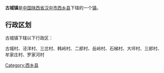 {{中国乡级行政区
|行政区全称 = 古城镇
|景观照片文件名 = 
|景观照片描述 = 
|汉语拼音 =
|其他语言 = 
|其他语言名称 = 
|位置图文件名 = 
|位置图描述 = 
|自定义图片=
|上级行政区 = [[陕西省|陕西省]][[汉中市|汉中市]][[西乡县|西乡县]]
|行政区类别 = [[行政建制镇|镇]]
|行政区划代码 = 
|行政区划 = 
|村委会 = 
|居委会 = 
|建置时间 = 
|领导职位 = 
|领导名称 = 
|政府驻地 = 
|毗邻 = 
|地理坐标 = 
|总面积 = 
|总人口 = 
|户籍人口 = 
|户籍人口年份 = 
|常住人口 = 
|常住人口年份 = 
|人口密度 = 
|GDP = 
|邮政编码 = 
|电话区号 = 
|官方网站 = 
|网站名称 = 
}}
'''古城镇'''是[[中华人民共和国|中国]][[陕西省|陕西省]][[汉中市|汉中市]][[西乡县|西乡县]]下辖的一个[[行政建制镇|镇]]。

== 行政区划 ==
古城镇下辖以下行政区：

古城村、泾洋村、三岔村、韩岭村、二郎村、岳岭村、石梯村、大坪村、三郎村、牟家庄村、罗家河村

{{Shaanxi-stub}}
{{陕西省汉中市西乡县行政区划}}

[[Category:西乡县|Category:西乡县]]